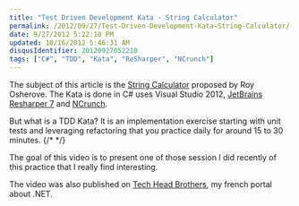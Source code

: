 ```yaml
---
title: "Test Driven Development Kata - String Calculator"
permalink: /2012/09/27/Test-Driven-Development-Kata-String-Calculator/
date: 9/27/2012 5:22:10 PM
updated: 10/16/2012 5:46:31 AM
disqusIdentifier: 20120927052210
tags: ["C#", "TDD", "Kata", "ReSharper", "NCrunch"]
---
```

The subject of this article is the [String Calculator](http://osherove.com/tdd-kata-1/) proposed by Roy Osherove. The Kata is done in C# uses Visual Studio 2012, [JetBrains Resharper 7](www.jetbrains.com/resharper/) and [NCrunch](http://ncrunch.net).

But what is a TDD Kata? It is an implementation exercise starting with unit tests and leveraging refactoring that you practice daily for around 15 to 30 minutes.
{/* <!-- more --> */}

The goal of this video is to present one of those session I did recently of this practice that I really find interesting.
<?# Plyr video=79N60Wm0ntA /?>

The video was also published on [Tech Head Brothers](http://www.techheadbrothers.com/Articles.aspx/test-driven-development-kata-string-calculator), my french portal about .NET.

